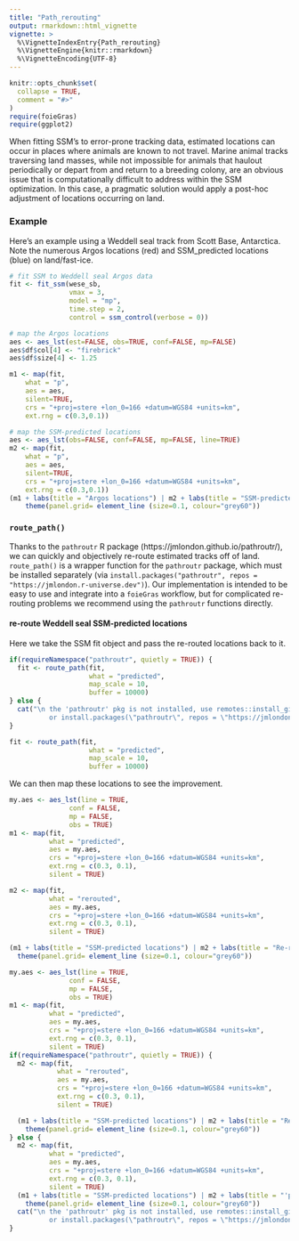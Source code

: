 ```yaml
---
title: "Path_rerouting"
output: rmarkdown::html_vignette
vignette: >
  %\VignetteIndexEntry{Path_rerouting}
  %\VignetteEngine{knitr::rmarkdown}
  %\VignetteEncoding{UTF-8}
---
```


```r
knitr::opts_chunk$set(
  collapse = TRUE,
  comment = "#>"
)
require(foieGras)
require(ggplot2)
```

When fitting SSM's to error-prone tracking data, estimated locations can occur in places where animals are known to not travel. Marine animal tracks traversing land masses, while not impossible for animals that haulout periodically or depart from and return to a breeding colony, are an obvious issue that is computationally difficult to address within the SSM optimization. In this case, a pragmatic solution would apply a post-hoc adjustment of locations occurring on land. 

### Example
Here's an example using a Weddell seal track from Scott Base, Antarctica. Note the numerous Argos locations (red) and SSM_predicted locations (blue) on land/fast-ice.
```r
# fit SSM to Weddell seal Argos data
fit <- fit_ssm(wese_sb, 
               vmax = 3,
               model = "mp",
               time.step = 2,
               control = ssm_control(verbose = 0))

# map the Argos locations
aes <- aes_lst(est=FALSE, obs=TRUE, conf=FALSE, mp=FALSE)
aes$df$col[4] <- "firebrick"
aes$df$size[4] <- 1.25

m1 <- map(fit, 
    what = "p", 
    aes = aes, 
    silent=TRUE, 
    crs = "+proj=stere +lon_0=166 +datum=WGS84 +units=km", 
    ext.rng = c(0.3,0.1))

# map the SSM-predicted locations
aes <- aes_lst(obs=FALSE, conf=FALSE, mp=FALSE, line=TRUE)
m2 <- map(fit, 
    what = "p", 
    aes = aes, 
    silent=TRUE, 
    crs = "+proj=stere +lon_0=166 +datum=WGS84 +units=km", 
    ext.rng = c(0.3,0.1))
(m1 + labs(title = "Argos locations") | m2 + labs(title = "SSM-predicted locations")) &
    theme(panel.grid= element_line (size=0.1, colour="grey60"))
```

### `route_path()`
Thanks to the `pathroutr` R package (https://jmlondon.github.io/pathroutr/), we can quickly and objectively re-route estimated tracks off of land. `route_path()` is a wrapper function for the `pathroutr` package, which must be installed separately (via `install.packages("pathroutr", repos = "https://jmlondon.r-universe.dev")`). Our implementation is intended to be easy to use and integrate into a `foieGras` workflow, but for complicated re-routing problems we recommend using the `pathroutr` functions directly.

#### re-route Weddell seal SSM-predicted locations
Here we take the SSM fit object and pass the re-routed locations back to it.
```r
if(requireNamespace("pathroutr", quietly = TRUE)) {
  fit <- route_path(fit,
                    what = "predicted",
                    map_scale = 10,
                    buffer = 10000)
} else {
  cat("\n the 'pathroutr' pkg is not installed, use remotes::install_github(\"jmlondon/pathroutr\")
          or install.packages(\"pathroutr\", repos = \"https://jmlondon.r-universe.dev\")to use this function\n")
}
```

```r
fit <- route_path(fit,
                    what = "predicted",
                    map_scale = 10,
                    buffer = 10000)
```

We can then map these locations to see the improvement.
```r
my.aes <- aes_lst(line = TRUE,
               conf = FALSE,
               mp = FALSE,
               obs = TRUE)
m1 <- map(fit, 
          what = "predicted", 
          aes = my.aes, 
          crs = "+proj=stere +lon_0=166 +datum=WGS84 +units=km",
          ext.rng = c(0.3, 0.1),
          silent = TRUE)

m2 <- map(fit, 
          what = "rerouted", 
          aes = my.aes, 
          crs = "+proj=stere +lon_0=166 +datum=WGS84 +units=km",
          ext.rng = c(0.3, 0.1),
          silent = TRUE)

(m1 + labs(title = "SSM-predicted locations") | m2 + labs(title = "Re-routed locations")) &
  theme(panel.grid= element_line (size=0.1, colour="grey60"))
```

```r
my.aes <- aes_lst(line = TRUE,
               conf = FALSE,
               mp = FALSE,
               obs = TRUE)
m1 <- map(fit, 
          what = "predicted", 
          aes = my.aes, 
          crs = "+proj=stere +lon_0=166 +datum=WGS84 +units=km",
          ext.rng = c(0.3, 0.1),
          silent = TRUE)
if(requireNamespace("pathroutr", quietly = TRUE)) {
  m2 <- map(fit, 
            what = "rerouted", 
            aes = my.aes, 
            crs = "+proj=stere +lon_0=166 +datum=WGS84 +units=km",
            ext.rng = c(0.3, 0.1),
            silent = TRUE)

  (m1 + labs(title = "SSM-predicted locations") | m2 + labs(title = "Re-routed locations")) &
    theme(panel.grid= element_line (size=0.1, colour="grey60"))
} else {
  m2 <- map(fit, 
          what = "predicted", 
          aes = my.aes, 
          crs = "+proj=stere +lon_0=166 +datum=WGS84 +units=km",
          ext.rng = c(0.3, 0.1),
          silent = TRUE)
  (m1 + labs(title = "SSM-predicted locations") | m2 + labs(title = "'pathroutr' pkg needs installation")) &
    theme(panel.grid= element_line (size=0.1, colour="grey60"))
  cat("\n the 'pathroutr' pkg is not installed, use remotes::install_github(\"jmlondon/pathroutr\")
          or install.packages(\"pathroutr\", repos = \"https://jmlondon.r-universe.dev\")to use this function\n")
}
```
